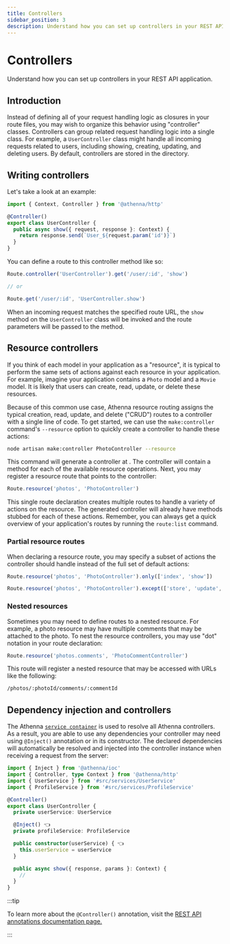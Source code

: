 ```yaml
---
title: Controllers
sidebar_position: 3
description: Understand how you can set up controllers in your REST API application.
---
```



# Controllers

Understand how you can set up controllers in your REST API
application.

## Introduction

Instead of defining all of your request handling logic as
closures in your route files, you may wish to organize this
behavior using "controller" classes. Controllers can group
related request handling logic into a single class. For
example, a `UserController` class might handle all incoming
requests related to users, including showing, creating,
updating, and deleting users. By default, controllers are
stored in the <Path father="controllers" /> directory.

## Writing controllers

Let's take a look at an example:

```typescript
import { Context, Controller } from '@athenna/http'

@Controller()
export class UserController {
  public async show({ request, response }: Context) {
    return response.send(`User_${request.param('id')}`)
  }
}
```

You can define a route to this controller method like so:

```typescript
Route.controller('UserController').get('/user/:id', 'show')

// or

Route.get('/user/:id', 'UserController.show')
```

When an incoming request matches the specified route URL,
the `show` method on the `UserController` class will be
invoked and the route parameters will be passed to the
method.

## Resource controllers

If you think of each model in your application as a
"resource", it is typical to perform the same sets of
actions against each resource in your application. For
example, imagine your application contains a `Photo` model
and a `Movie` model. It is likely that users can create,
read, update, or delete these resources.

Because of this common use case, Athenna resource routing
assigns the typical creation, read, update, and delete
("CRUD") routes to a controller with a single line of code.
To get started, we can use the `make:controller` command's
`--resource` option to quickly create a controller to handle
these actions:

```bash
node artisan make:controller PhotoController --resource
```

This command will generate a controller at
<Path father="controllers" child="PhotoController.ts" />. 
The controller will contain a method for each of the 
available resource operations. Next, you may register a 
resource route that points to the controller:

```typescript
Route.resource('photos', 'PhotoController')
```

This single route declaration creates multiple routes to
handle a variety of actions on the resource. The generated
controller will already have methods stubbed for each of
these actions. Remember, you can always get a quick
overview of your application's routes by running the
`route:list` command.

### Partial resource routes

When declaring a resource route, you may specify a subset
of actions the controller should handle instead of the
full set of default actions:

```typescript
Route.resource('photos', 'PhotoController').only(['index', 'show'])

Route.resource('photos', 'PhotoController').except(['store', 'update', 'destroy'])
```

### Nested resources

Sometimes you may need to define routes to a nested
resource. For example, a photo resource may have multiple
comments that may be attached to the photo. To nest the
resource controllers, you may use "dot" notation in your
route declaration:

```typescript
Route.resource('photos.comments', 'PhotoCommentController')
```

This route will register a nested resource that may be
accessed with URLs like the following:

```bash
/photos/:photoId/comments/:commentId
```

## Dependency injection and controllers

The Athenna [`service container`](/docs/architecture-concepts/container)
is used to resolve all Athenna controllers. As a result,
you are able to use any dependencies your controller may
need using `@Inject()` annotation or in its constructor.
The declared dependencies will automatically be resolved
and injected into the controller instance when receiving
a request from the server:

```typescript
import { Inject } from '@athenna/ioc'
import { Controller, type Context } from '@athenna/http'
import { UserService } from '#src/services/UserService'
import { ProfileService } from '#src/services/ProfileService'

@Controller()
export class UserController {
  private userService: UserService

  @Inject() 👈
  private profileService: ProfileService

  public constructor(userService) { 👈
    this.userService = userService
  }

  public async show({ response, params }: Context) {
    //
  }
}
```

:::tip

To learn more about the `@Controller()` annotation, visit the
[REST API annotations documentation page.](/docs/rest-api-application/annotations#controller)

:::
